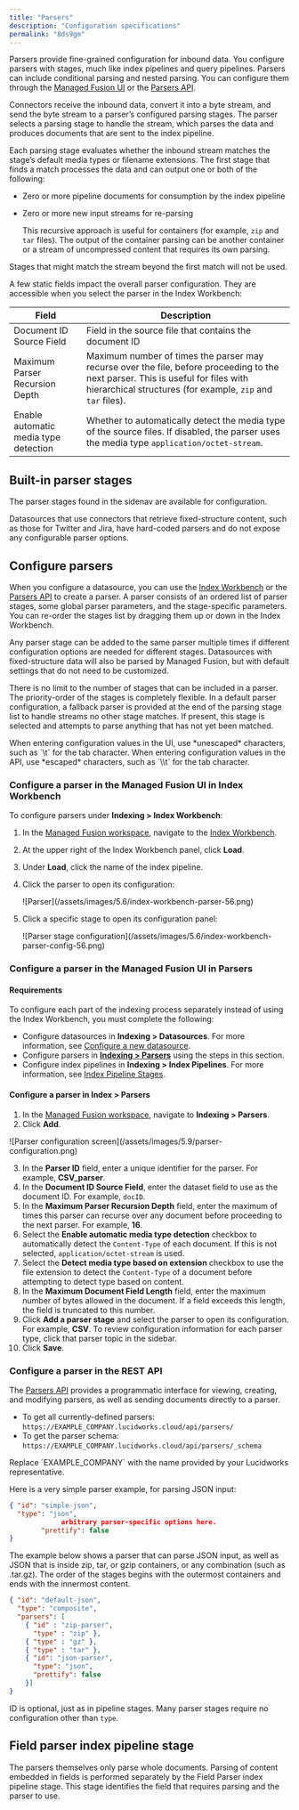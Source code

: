 ```yaml
---
title: "Parsers"
description: "Configuration specifications"
permalink: "8ds9gm"
---
```


Parsers provide fine-grained configuration for inbound data. You configure parsers with stages, much like index pipelines and query pipelines. Parsers can include conditional parsing and nested parsing. You can configure them through the [Managed Fusion UI](/managed-fusion/5.9/8ds9gm/parsers#ui-config) or the [Parsers API](/managed-fusion/5.9/8ds9gm/parsers#api-config).

Connectors receive the inbound data, convert it into a byte stream, and send the byte stream to a parser’s configured parsing stages. The parser selects a parsing stage to handle the stream, which parses the data and produces documents that are sent to the index pipeline.

Each parsing stage evaluates whether the inbound stream matches the stage’s default media types or filename extensions. The first stage that finds a match processes the data and can output one or both of the following:

* Zero or more pipeline documents for consumption by the index pipeline
* Zero or more new input streams for re-parsing

  This recursive approach is useful for containers (for example, `zip` and `tar` files). The output of the container parsing can be another container or a stream of uncompressed content that requires its own parsing.

Stages that might match the stream beyond the first match will not be used.

A few static fields impact the overall parser configuration. They are accessible when you select the parser in the Index Workbench:

| Field | Description |
| --- | --- |
| Document ID Source Field | Field in the source file that contains the document ID |
| Maximum Parser Recursion Depth | Maximum number of times the parser may recurse over the file, before proceeding to the next parser. This is useful for files with hierarchical structures (for example, `zip` and `tar` files). |
| Enable automatic media type detection | Whether to automatically detect the media type of the source files. If disabled, the parser uses the media type `application/octet-stream`. |

## Built-in parser stages

The parser stages found in the sidenav are available for configuration.

Datasources that use connectors that retrieve fixed-structure content, such as those for Twitter and Jira, have hard-coded parsers and do not expose any configurable parser options.

## Configure parsers

When you configure a datasource, you can use the [Index Workbench](/managed-fusion/5.9/g4oud0/index-workbench) or the [Parsers API](/managed-fusion/5.9/hqxqm1/parsers-api) to create a parser. A parser consists of an ordered list of parser stages, some global parser parameters, and the stage-specific parameters. You can re-order the stages list by dragging them up or down in the Index Workbench.

Any parser stage can be added to the same parser multiple times if different configuration options are needed for different stages. Datasources with fixed-structure data will also be parsed by Managed Fusion, but with default settings that do not need to be customized.

There is no limit to the number of stages that can be included in a parser. The priority-order of the stages is completely flexible. In a default parser configuration, a fallback parser is provided at the end of the parsing stage list to handle streams no other stage matches. If present, this stage is selected and attempts to parse anything that has not yet been matched.

<Tip>
When entering configuration values in the UI, use *unescaped* characters, such as `\t` for the tab character. When entering configuration values in the API, use *escaped* characters, such as `\\t` for the tab character.
</Tip>

### Configure a parser in the Managed Fusion UI in Index Workbench

To configure parsers under **Indexing > Index Workbench**:

1. In the [Managed Fusion workspace](/managed-fusion/5.9/p4szge/fusion-ui-tour#workspace),
   navigate to the [Index Workbench](/managed-fusion/5.9/g4oud0/index-workbench).
2. At the upper right of the Index Workbench panel, click **Load**.
3. Under **Load**, click the name of the index pipeline.
4. Click the parser to open its configuration:

   <Frame>![Parser](/assets/images/5.6/index-workbench-parser-56.png)</Frame>
5. Click a specific stage to open its configuration panel:

   <Frame>![Parser stage configuration](/assets/images/5.6/index-workbench-parser-config-56.png)</Frame>

### Configure a parser in the Managed Fusion UI in Parsers

#### Requirements

To configure each part of the indexing process separately instead of using the Index Workbench,
you must complete the following:

* Configure datasources in **Indexing > Datasources**. For more information, see [Configure a new datasource](/how-to/by9e8v/configure-a-new-datasource).
* Configure parsers in [**Indexing > Parsers**](#configure-parsers-in-parsers) using the steps in this section.
* Configure index pipelines in **Indexing > Index Pipelines**. For more information, see [Index Pipeline Stages](/managed-fusion/5.9/0m6vl6/index-pipeline-stages).

#### Configure a parser in Index > Parsers

1. In the [Managed Fusion workspace](/managed-fusion/5.9/p4szge/fusion-ui-tour#workspace), navigate to **Indexing > Parsers**.
2. Click **Add**.

<Frame>![Parser configuration screen](/assets/images/5.9/parser-configuration.png)</Frame>

3. In the **Parser ID** field, enter a unique identifier for the parser. For example, **CSV_parser**.
4. In the **Document ID Source Field**, enter the dataset field to use as the document ID. For example, `docID`.
5. In the **Maximum Parser Recursion Depth** field, enter the maximum of times this parser can recurse over any document before proceeding to the next parser. For example, **16**.
6. Select the **Enable automatic media type detection** checkbox to automatically detect the `Content-Type` of each document. If this is not selected, `application/octet-stream` is used.
7. Select the **Detect media type based on extension** checkbox to use the file extension to detect the `Content-Type` of a document before attempting to detect type based on content.
8. In the **Maximum Document Field Length** field, enter the maximum number of bytes allowed in the document. If a field exceeds this length, the field is truncated to this number.
9. Click **Add a parser stage** and select the parser to open its configuration. For example, **CSV**. To review configuration information for each parser type, click that parser topic in the sidebar.
10. Click **Save**.

### Configure a parser in the REST API

The [Parsers API](/managed-fusion/5.9/hqxqm1/parsers-api) provides a programmatic interface for viewing, creating, and modifying parsers, as well as sending documents directly to a parser.

* To get all currently-defined parsers: `https://EXAMPLE_COMPANY.lucidworks.cloud/api/parsers/`
* To get the parser schema: `https://EXAMPLE_COMPANY.lucidworks.cloud/api/parsers/_schema`

<Note>
Replace `EXAMPLE_COMPANY` with the name provided by your Lucidworks representative.
</Note>

Here is a very simple parser example, for parsing JSON input:

```json
{ "id": "simple-json",
  "type": "json",
             arbitrary parser-specific options here.
        "prettify": false
}
```

The example below shows a parser that can parse JSON input, as well as JSON that is inside zip, tar, or gzip containers, or any combination (such as .tar.gz). The order of the stages begins with the outermost containers and ends with the innermost content.

```json
{ "id": "default-json",
  "type": "composite",
  "parsers": [
    { "id" : "zip-parser",
      "type" : "zip" },
    { "type" : "gz" },
    { "type" : "tar" },
    { "id": "json-parser",
      "type": "json",
      "prettify": false
    }]
}
```

ID is optional, just as in pipeline stages. Many parser stages require no configuration other than `type`.

## Field parser index pipeline stage

The parsers themselves only parse whole documents. Parsing of content embedded in fields is performed separately by the Field Parser index pipeline stage. This stage identifies the field that requires parsing and the parser to use.